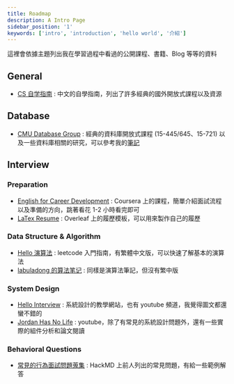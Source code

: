 ```yaml
---
title: Roadmap
description: A Intro Page
sidebar_position: '1'
keywords: ['intro', 'introduction', 'hello world', '介紹']
---
```


這裡會依據主題列出我在學習過程中看過的公開課程、書籍、Blog 等等的資料

## General

- [CS 自学指南](https://csdiy.wiki/) : 中文的自學指南，列出了許多經典的國外開放式課程以及資源

## Database

- [CMU Database Group](https://db.cs.cmu.edu/) : 經典的資料庫開放式課程 (15-445/645、15-721) 以及一些資料庫相關的研究，可以參考我的[筆記](/docs/CMU15-445/)

## Interview

### Preparation

- [English for Career Development](https://www.coursera.org/learn/careerdevelopment) : Coursera 上的課程，簡單介紹面試流程以及準備的方向，跳著看花 1-2 小時看完即可
- [LaTex Resume](https://www.overleaf.com/latex/templates/software-engineer-resume/gqxmqsvsbdjf) : Overleaf 上的履歷模板，可以用來製作自己的履歷

### Data Structure & Algorithm

- [Hello 演算法](https://www.hello-algo.com/zh-hant/chapter_hello_algo/) : leetcode 入門指南，有繁體中文版，可以快速了解基本的演算法
- [labuladong 的算法笔记](https://labuladong.gitbook.io/algo/) : 同樣是演算法筆記，但沒有繁中版

### System Design

- [Hello Interview](https://www.hellointerview.com/) : 系統設計的教學網站，也有 youtube 頻道，我覺得圖文都還蠻不錯的
- [Jordan Has No Life](https://www.youtube.com/@jordanhasnolife5163) : youtube，除了有常見的系統設計問題外，還有一些實際的組件分析和論文閱讀

### Behavioral Questions

- [常見的行為面試問題蒐集](https://hackmd.io/@6PPVul2mS7OX2GuGXlUCDA/behavior_questions) : HackMD 上前人列出的常見問題，有給一些範例解答
